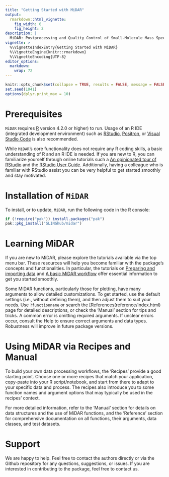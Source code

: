 ```yaml
---
title: "Getting Started with MiDAR"
output: 
  rmarkdown::html_vignette:
    fig_width: 6
    fig_height: 2
description: |
  MiDAR: Postprocessing and Quality Control of Small-Molecule Mass Spectrometry Data 
vignette: >
  %\VignetteIndexEntry{Getting Started with MiDAR}
  %\VignetteEngine{knitr::rmarkdown}
  %\VignetteEncoding{UTF-8}
editor_options: 
  markdown: 
    wrap: 72
---
```


```r
knitr::opts_chunk$set(collapse = TRUE, results = FALSE, message = FALSE, comment = "#>", out.width = "100%")
set.seed(1041)
options(dplyr.print_max = 10)
```
# Prerequisites
`MiDAR` requires [R](https://cran.r-project.org) version 4.2.0 or higher) to run. 
Usage of an R IDE (integrated development environment) such as [RStudio](https://posit.co/download/rstudio-desktop/), [Positron](https://positron.posit.co), 
or [Visual Studio Code](https://code.visualstudio.com) is also recommended.

While `MiDAR`'s core functionality does not require any R coding skills, a basic
understanding of R and an R IDE is needed. If you are new to R, you can familiarize yourself
through online tutorials such a
[An opinionated tour of RStudio](https://rladiessydney.org/courses/ryouwithme/01-basicbasics-1/) and 
the [RStudio User Guide](https://docs.posit.co/ide/user/ide/get-started/). Additionally,
having a colleague who is familiar with RStudio assist you can be very helpful
to get started smoothly and stay motivated.

# Installation of `MiDAR`
To install, or to update, `MiDAR`, run the following code in the R console:
```r
if (!require("pak")) install.packages("pak")
pak::pkg_install("SLINGhub/midar")
```

# Learning MiDAR
If you are new to MiDAR, please explore the tutorials available via the
top menu bar. These resources will help you become familiar with the
package's concepts and functionalities. In particular, the tutorials on 
[Preparing and importing data](T01_prepdata.html) and [A basic MiDAR workflow](T02_settingup_workflow.html) offer essential information 
to get you started smoothly.

Some MiDAR functions, particularly those for plotting, have many arguments
to allow detailed customizations. To get started,  use the default
settings (i.e., without defining them), and then
adjust them to suit your needs. Use `?functionname` or search the [References(reference/index.html)
page for detailed descriptions, or check the 'Manual' section for tips and
tricks. A common error is omitting required arguments. If unclear errors occur,
consult the Help to ensure correct arguments and data types. Robustness
will improve in future package versions.

# Using MiDAR via Recipes and Manual
To build your own data processing workflows, the 'Recipes' provide a good
starting point. Choose one or more recipes that match your application, copy-paste into your
R script/notebook, and start from there to adapt to your specific data and process. 
The recipes also introduce you to some function names and argument
options that may typically be used in the recipes' context. 

For more detailed information, refer to the 'Manual' section for
details on data structures and the use of MiDAR functions, and the
'Reference' section for comprehensive documentation on all functions,
their arguments, data classes, and test datasets.

# Support
We are happy to help. Feel free to contact the authors directly or via the Github repository for any questions, suggestions, or issues. If you are interested in contributing to the package, feel free to contact us.


